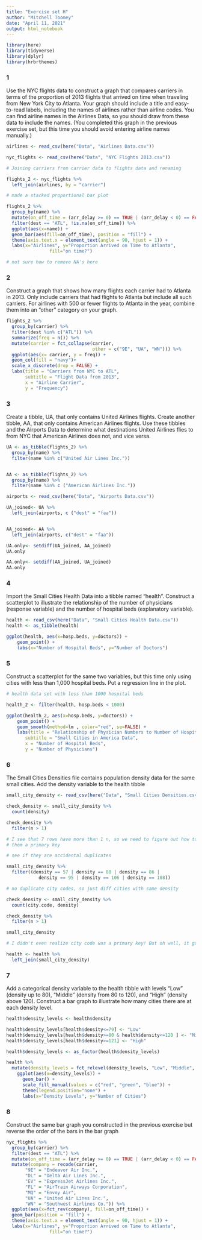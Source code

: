 ```yaml
---
title: "Exercise set H"
author: "Mitchell Toomey"
date: "April 11, 2021"
output: html_notebook
---
```


```r
library(here)
library(tidyverse)
library(dplyr)
library(hrbrthemes)

```

### 1
Use the NYC flights data to construct a graph that compares carriers 
in terms of the proportion of 2013 flights that arrived on time when traveling 
from New York City to Atlanta. Your graph should include a title 
and easy-to-read labels, including the names of airlines rather than airline 
codes. You can find airline names in the Airlines Data, so you should draw 
from these data to include the names. (You completed this graph in the 
previous exercise set, but this time you should avoid 
entering airline names manually.)

```r

airlines <- read_csv(here("Data", "Airlines Data.csv"))

nyc_flights <- read_csv(here("Data", "NYC Flights 2013.csv"))

# Joining carriers from carrier data to flights data and renaming

flights_2 <- nyc_flights %>%
  left_join(airlines, by = "carrier")

# made a stacked proportional bar plot

flights_2 %>%
  group_by(name) %>%
  mutate(on_off_time = (arr_delay >= 0) == TRUE | (arr_delay < 0) == FALSE) %>%
  filter(dest == "ATL", !is.na(on_off_time)) %>% 
  ggplot(aes(x=name)) + 
  geom_bar(aes(fill=on_off_time), position = "fill") +
  theme(axis.text.x = element_text(angle = 90, hjust = 1)) +
  labs(x="Airlines", y="Proportion Arrived on Time to Atlanta", 
                fill="on time?")

# not sure how to remove NA's here
```

### 2
Construct a graph that shows how many flights each carrier had to 
Atlanta in 2013. Only include carriers that had flights to Atlanta 
but include all such carriers. For airlines with 500 or fewer flights
to Atlanta in the year, combine them into an “other” category on your graph.

```r

flights_2 %>%
  group_by(carrier) %>%
  filter(dest %in% c("ATL")) %>%
  summarize(freq = n()) %>%
  mutate(carrier = fct_collapse(carrier, 
                                other = c("9E", "UA", "WN"))) %>%
  ggplot(aes(x= carrier, y = freq)) +
  geom_col(fill = "navy")+
  scale_x_discrete(drop = FALSE) +
  labs(title = "Carriers from NYC to ATL",
       subtitle = "Flight Data from 2013",
       x = "Airline Carrier",
       y = "Frequency") 

```

### 3
Create a tibble, UA, that only contains United Airlines flights. 
Create another tibble, AA, that only contains American Airlines flights. 
Use these tibbles and the Airports Data to determine what destinations 
United Airlines flies to from NYC that American Airlines does not, 
and vice versa.

```r

UA <- as_tibble(flights_2) %>%
  group_by(name) %>%
  filter(name %in% c("United Air Lines Inc."))


AA <- as_tibble(flights_2) %>%
  group_by(name) %>%
  filter(name %in% c ("American Airlines Inc."))

airports <- read_csv(here("Data", "Airports Data.csv"))

UA_joined<- UA %>%
  left_join(airports, c ("dest" = "faa")) 


AA_joined<- AA %>%
  left_join(airports, c("dest" = "faa"))

UA.only<- setdiff(UA_joined, AA_joined)
UA.only

AA.only<- setdiff(AA_joined, UA_joined)
AA.only

```

### 4
Import the Small Cities Health Data into a tibble named “health”. Construct a 
scatterplot to illustrate the relationship of the number of 
physicians (response variable) and the number of hospital beds
(explanatory variable).

```r

health <- read_csv(here("Data", "Small Cities Health Data.csv"))
health <- as_tibble(health)

ggplot(health, aes(x=hosp.beds, y=doctors)) + 
    geom_point() +
    labs(x="Number of Hospital Beds", y="Number of Doctors")

```

### 5
Construct a scatterplot for the same two variables, but this time only using 
cities with less than 1,000 hospital beds. Put a regression line in the plot.

```r
# health data set with less than 1000 hospital beds

health_2 <- filter(health, hosp.beds < 1000)

ggplot(health_2, aes(x=hosp.beds, y=doctors)) + 
    geom_point() +
    geom_smooth(method=lm , color="red", se=FALSE) + 
    labs(title = "Relationship of Physician Numbers to Number of Hospital Beds",
       subtitle = "Small Cities in America Data",
       x = "Number of Hospital Beds",
       y = "Number of Physicians")

```

### 6
The Small Cities Densities file contains population density data for the same small cities. Add the
density variable to the health tibble

```r

small_city_density <- read_csv(here("Data", "Small Cities Densities.csv"))

check_density <- small_city_density %>%
  count(density)

check_density %>%
  filter(n > 1)

# I see that 7 rows have more than 1 n, so we need to figure out how to make 
# them a primary key

# see if they are accidental duplicates

small_city_density %>%
  filter((density == 57 | density == 80 | density == 86 |
            density == 95 | density == 106 | density == 108))

# no duplicate city codes, so just diff cities with same density

check_density <- small_city_density %>%
  count(city.code, density)

check_density %>%
  filter(n > 1)

small_city_density

# I didn't even realize city code was a primary key! But oh well, it got joined.

health <- health %>%
  left_join(small_city_density)

```

### 7
Add a categorical density variable to the health tibble with levels “Low” (density up to 80), “Middle”
(density from 80 to 120), and “High” (density above 120). Construct a bar graph to illustrate how
many cities there are at each density level.

```r
health$density_levels <- health$density

health$density_levels[health$density<=79] <- "Low"
health$density_levels[health$density>=80 & health$density<=120 ] <- "Middle"
health$density_levels[health$density>=121] <- "High"

health$density_levels <- as_factor(health$density_levels)

health %>%
  mutate(density_levels = fct_relevel(density_levels, "Low", "Middle", "High")) %>%
    ggplot(aes(x=density_levels)) + 
      geom_bar() +
      scale_fill_manual(values = c("red", "green", "blue")) +
      theme(legend.position="none") +
      labs(x="Density Levels", y="Number of Cities")

```

### 8
Construct the same bar graph you constructed in the previous exercise but reverse the order of the bars in the bar graph

```r

nyc_flights %>%
  group_by(carrier) %>%
  filter(dest == "ATL") %>% 
  mutate(on_off_time = (arr_delay >= 0) == TRUE | (arr_delay < 0) == FALSE) %>%
  mutate(company = recode(carrier, 
       "9E" = "Endeavor Air Inc.",
       "DL" = "Delta Air Lines Inc.",
       "EV" = "ExpressJet Airlines Inc.",
       "FL" = "AirTrain Airways Corporation",
       "MQ" = "Envoy Air",
       "UA" = "United Air Lines Inc.",
       "WN" = "Southwest Airlines Co.")) %>% 
  ggplot(aes(x=fct_rev(company), fill=on_off_time)) + 
  geom_bar(position = "fill") +
  theme(axis.text.x = element_text(angle = 90, hjust = 1)) +
  labs(x="Airlines", y="Proportion Arrived on Time to Atlanta", 
                fill="on time?")
 

```

